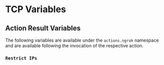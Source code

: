 
# TCP Variables

<ConnVariables />

<EndpointVariables />

<TimeVariables />

## Action Result Variables

The following variables are available under the `actions.ngrok` namespace and are available following the invocation of the respective action.

### `Restrict IPs`

<RestrictIPs />
